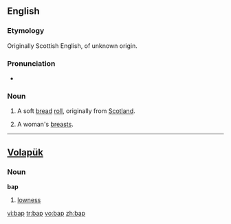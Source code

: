 {{also|bắp}}
==English==

===Etymology===
Originally Scottish English, of unknown origin.

===Pronunciation===
* {{IPA|/bæp/}}

===Noun===
{{en-noun}}

# A soft [[bread]] [[roll]], originally from [[Scotland]].
# {{context|UK|slang|in plural}} A woman's [[breasts]].

----

==[[Volapük]]==

===Noun===
'''bap'''

# [[lowness]]

[[vi:bap]]
[[tr:bap]]
[[vo:bap]]
[[zh:bap]]